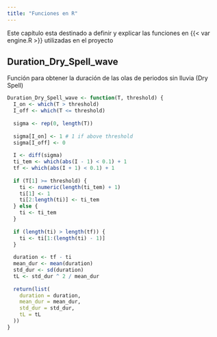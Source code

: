 ```yaml
---
title: "Funciones en R"
---
```


Este capítulo esta destinado a definir y explicar las funciones en {{< var engine.R >}} utilizadas en el proyecto


##  Duration_Dry_Spell_wave

Función para obtener la duración de las olas de periodos sin lluvia (Dry Spell)


```r

Duration_Dry_Spell_wave <- function(T, threshold) {
  I_on <- which(T > threshold)
  I_off <- which(T <= threshold)
  
  sigma <- rep(0, length(T))
  
  sigma[I_on] <- 1 # 1 if above threshold
  sigma[I_off] <- 0
  
  I <- diff(sigma)
  ti_tem <- which(abs(I - 1) < 0.1) + 1
  tf <- which(abs(I + 1) < 0.1) + 1
  
  if (T[1] >= threshold) {
    ti <- numeric(length(ti_tem) + 1)
    ti[1] <- 1
    ti[2:length(ti)] <- ti_tem
  } else {
    ti <- ti_tem
  }
  
  if (length(ti) > length(tf)) {
    ti <- ti[1:(length(ti) - 1)]
  }
  
  duration <- tf - ti
  mean_dur <- mean(duration)
  std_dur <- sd(duration)
  tL <- std_dur ^ 2 / mean_dur
  
  return(list(
    duration = duration,
    mean_dur = mean_dur,
    std_dur = std_dur,
    tL = tL
  ))
}
```

